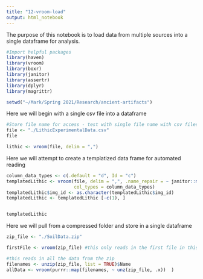 ```yaml
---
title: "12-vroom-load"
output: html_notebook
---
```


The purpose of this notebook is to load data from multiple sources into a single dataframe for analysis.
```r
#Import helpful packages
library(haven)
library(vroom)
library(boxr)
library(janitor)
library(assertr)
library(dplyr)
library(magrittr)

setwd("~/Mark/Spring 2021/Research/ancient-artifacts")

```

Here we will begin with a single csv file into a dataframe

```r
#Store file name for access - test with single file name with csv files
file <- "./LithicExperimentalData.csv"
file

lithic <- vroom(file, delim = ",")


```

Here we will attempt to create a templatized data frame for automated reading
```r
column_data_types <- c(.default = "d", Id = "c")
templatedLithic <- vroom(file, delim = ",", .name_repair = ~ janitor::make_clean_names(., case = "snake"),
                         col_types = column_data_types)                         
templatedLithic$img_id <- as.character(templatedLithic$img_id)
templatedLithic <- templatedLithic [-c(1), ]


templatedLithic
```

Here we will pull from a compressed folder and store in a single dataframe
```r
zip_file <- "./SoilData.zip"

firstFile <- vroom(zip_file) #this only reads in the first file in this zip folder

#this reads in all the data from the zip
filenames <- unzip(zip_file, list = TRUE)$Name
allData <- vroom(purrr::map(filenames, ~ unz(zip_file, .x))  )


```
